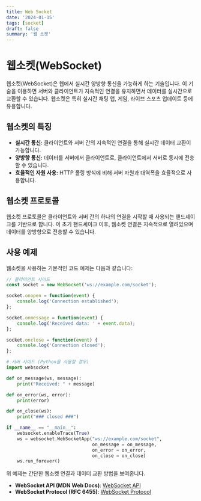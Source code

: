 ```yaml
---
title: Web Socket
date: '2024-01-15'
tags: [socket]
draft: false
summary: '웹 소켓'
---
```



# 웹소켓(WebSocket)

웹소켓(WebSocket)은 웹에서 실시간 양방향 통신을 가능하게 하는 기술입니다. 이 기술을 이용하면 서버와 클라이언트가 지속적인 연결을 유지하면서 데이터를 실시간으로 교환할 수 있습니다. 웹소켓은 특히 실시간 채팅 앱, 게임, 라이브 스포츠 업데이트 등에 유용합니다.

## 웹소켓의 특징

- **실시간 통신:** 클라이언트와 서버 간의 지속적인 연결을 통해 실시간 데이터 교환이 가능합니다.
- **양방향 통신:** 데이터를 서버에서 클라이언트로, 클라이언트에서 서버로 동시에 전송할 수 있습니다.
- **효율적인 자원 사용:** HTTP 폴링 방식에 비해 서버 자원과 대역폭을 효율적으로 사용합니다.

## 웹소켓 프로토콜

웹소켓 프로토콜은 클라이언트와 서버 간의 하나의 연결을 시작할 때 사용되는 핸드셰이크를 기반으로 합니다. 이 초기 핸드셰이크 이후, 웹소켓 연결은 지속적으로 열려있으며 데이터를 양방향으로 전송할 수 있습니다.

## 사용 예제

웹소켓을 사용하는 기본적인 코드 예제는 다음과 같습니다:

```javascript
// 클라이언트 사이드
const socket = new WebSocket('ws://example.com/socket');

socket.onopen = function(event) {
    console.log('Connection established');
};

socket.onmessage = function(event) {
    console.log('Received data: ' + event.data);
};

socket.onclose = function(event) {
    console.log('Connection closed');
};
```

```python
# 서버 사이드 (Python을 사용할 경우)
import websocket

def on_message(ws, message):
    print("Received: " + message)

def on_error(ws, error):
    print(error)

def on_close(ws):
    print("### closed ###")

if __name__ == "__main__":
    websocket.enableTrace(True)
    ws = websocket.WebSocketApp("ws://example.com/socket",
                                on_message = on_message,
                                on_error = on_error,
                                on_close = on_close)
    ws.run_forever()
```

위 예제는 간단한 웹소켓 연결과 데이터 교환 방법을 보여줍니다.


- **WebSocket API (MDN Web Docs)**: [WebSocket API](https://developer.mozilla.org/en-US/docs/Web/API/WebSocket)
- **WebSocket Protocol (RFC 6455)**: [WebSocket Protocol](https://tools.ietf.org/html/rfc6455)

